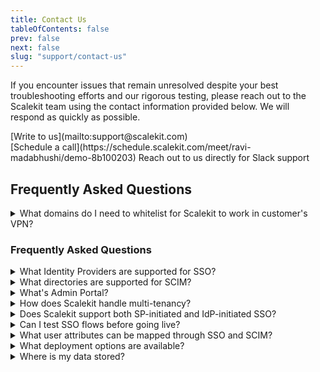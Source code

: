 ```yaml
---
title: Contact Us
tableOfContents: false
prev: false
next: false
slug: "support/contact-us"
---
```



If you encounter issues that remain unresolved despite your best troubleshooting efforts and our rigorous testing, please reach out to the Scalekit team using the contact information provided below. We will respond as quickly as possible.

<CardGrid>
  <Card title="Talk to a dev" icon="open-book">
    [Write to us](mailto:support@scalekit.com)
    <br />
    [Schedule a call](https://schedule.scalekit.com/meet/ravi-madabhushi/demo-8b100203)
  </Card>
  <Card title="Slack Connect" icon="information">
    Reach out to us directly for Slack support
  </Card>
</CardGrid>

## Frequently Asked Questions

<details>
<summary>What domains do I need to whitelist for Scalekit to work in customer's VPN?</summary>

**Required domains:**

| Domain | Purpose |
|--------|---------|
| `your-app.scalekit.com` | Your Scalekit environment URL (admin portal and authentication) |
| `cdn.scalekit.com` | Content delivery network for static assets |
| `docs.scalekit.com` | Documentation portal |
| `fonts.googleapis.com` | Font resources |

<Aside type="tip">
Replace `your-app.scalekit.com` with your actual Scalekit environment URL. You can find this in your Scalekit dashboard under Settings > API Config.
</Aside>

</details>

<h3>Frequently Asked Questions</h3>

<details>
<summary>What Identity Providers are supported for SSO?</summary>

SSO includes native, prebuilt integrations with all identity providers including Okta, Entra ID (Azure AD), JumpCloud, Google SSO, and more. Works out-of-box with SAML and OIDC.

</details>

<details>
<summary>What directories are supported for SCIM?</summary>

Scalekit provides a single API with a unified data format for multi-directory integration. SCIM solution includes corporate directories and HRMS systems like Okta, Azure AD, Rippling, Google Workspace, and more. For directories that do not offer native SCIM support, we provide batch APIs for user provisioning.

</details>

<details>
<summary>What's Admin Portal?</summary>

Admin Portal enables your customers to self-serve manage SSO and SCIM configurations, thus reducing engineering and support overhead for your team. Using Admin Portal, IT admins (in your customers' organizations) can set up authentication connections, test SSO flows, map custom user attributes, and more. The portal can be embedded into your app with a fully branded UI or shared as a standalone link.

</details>

<details>
<summary>How does Scalekit handle multi-tenancy?</summary>

Scalekit is designed with native multi-tenancy and follows organization-first data model. Each organization in your app can have its own authentication policies, SSO/SCIM configuration—without requiring custom code.

</details>

<details>
<summary>Does Scalekit support both SP-initiated and IdP-initiated SSO?</summary>

Yes, we support both SP-initiated and IdP-initiated SSO flows for seamless enterprise authentication.

</details>

<details>
<summary>Can I test SSO flows before going live?</summary>

Yes, Scalekit provides a built-in IdP Simulator to validate SSO flows in a sandbox environment without affecting production. No real IdP accounts are needed. Test real-world edge cases and simulate error scenarios before deployment.

</details>

<details>
<summary>What user attributes can be mapped through SSO and SCIM?</summary>

Scalekit supports both default and custom attributes. You can define custom attributes and roles in your app and map them from identity providers (SSO) and directories (SCIM). This is a self-serve configuration, manageable by both your team and your customers.

</details>

<details>
<summary>What deployment options are available?</summary>

Scalekit is a multi-tenant auth platform hosted on public cloud infrastructure. Each of your workspace and environment is logically isolated, ensuring strict data security and access controls.

</details>

<details>
<summary>Where is my data stored?</summary>

Currently, our data centers are hosted in the **US region**, and we use Google Cloud Platform (GCP) as our cloud provider.

We have a robust security and compliance posture:

- **SOC 2 & ISO 27001**: Scalekit is a SOC 2 and ISO 27001 compliant authentication provider.
- **GDPR**: We are GDPR compliant, utilizing Standard Contractual Clauses (SCCs) to ensure data protection. This allows us to successfully support customers from the EU region.
- **No PII Storage**: We only persist configuration and metadata. As part of our solution, we **do not store any user or PII information** in our persistent database stores.
- **Log Retention**: All access and authentication logs are stored for only 30 days and are automatically purged on a rolling 30-day basis.

For more details, please see our additional resources:

- [Security & Trust Center](https://www.scalekit.com/trust-center)
- [Data Processing Agreement (DPA)](https://www.scalekit.com/legal/data-processing-agreement)
- [Privacy Policy](https://www.scalekit.com/legal/privacy-policy)

</details>

